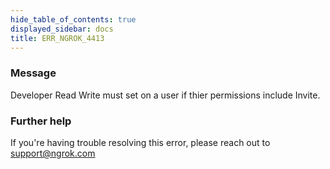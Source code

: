 ```yaml
---
hide_table_of_contents: true
displayed_sidebar: docs
title: ERR_NGROK_4413
---
```


### Message

Developer Read Write must set on a user if thier permissions include Invite.

<ErrorDetails />

### Further help

If you're having trouble resolving this error, please reach out to [support@ngrok.com](mailto:support@ngrok.com?subject=Help%20with%20ERR_NGROK_4413)

